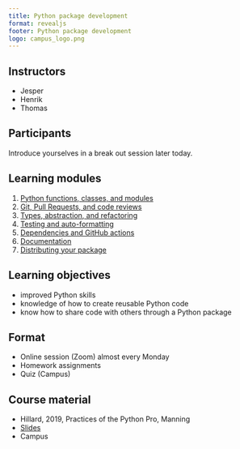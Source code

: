```yaml
---
title: Python package development
format: revealjs
footer: Python package development
logo: campus_logo.png
---
```



## Instructors

* Jesper
* Henrik
* Thomas

## Participants

Introduce yourselves in a break out session later today.

## Learning modules
1. [Python functions, classes, and modules](01_function_classes.qmd)
2. [Git, Pull Requests, and code reviews](02_version_control.qmd)
3. [Types, abstraction, and refactoring](03_types_protocols.qmd)
4. [Testing and auto-formatting](04_testing.qmd)
5. [Dependencies and GitHub actions](05_dependecies_ci.qmd)
6. [Documentation](06_documentation.qmd)
7. [Distributing your package](07_packaging.qmd)

## Learning objectives

* improved Python skills
* knowledge of how to create reusable Python code
* know how to share code with others through a Python package

## Format

* Online session (Zoom) almost every Monday
* Homework assignments
* Quiz (Campus)


## Course material

* Hillard, 2019, Practices of the Python Pro, Manning
* [Slides](https://dhi.github.io/python-package-development)
* Campus